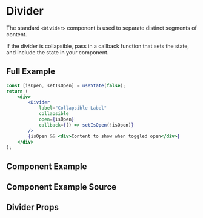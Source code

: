 

# Divider

The standard `<Divider>` component is used to separate distinct segments of content.

If the divider is collapsible, pass in a callback function that sets the state, and include the state in your component.

## Full Example

```jsx
const [isOpen, setIsOpen] = useState(false);
return (
    <div>
        <Divider
            label="Collapsible Label"
            collapsible
            open={isOpen}
            callback={() => setIsOpen(!isOpen)}
        />
        {isOpen && <div>Content to show when toggled open</div>}
    </div>
);
```

## Component Example

<Canvas of={DividerStories.Default} />

## Component Example Source

<Source of={DividerStories.Default} />

## Divider Props

<ArgsTable of={Divider} />
